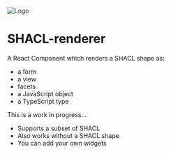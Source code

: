 ![Logo](https://shacl-renderer.shapething.com/logo.svg)

# SHACL-renderer

A React Component which renders a SHACL shape as:

- a form
- a view
- facets
- a JavaScript object
- a TypeScript type

This is a work in progress...

- Supports a subset of SHACL
- Also works without a SHACL shape
- You can add your own widgets
